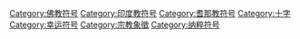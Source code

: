 {{Catmain}}

[[Category:佛教符号|Category:佛教符号]]
[[Category:印度教符号|Category:印度教符号]]
[[Category:耆那教符号|Category:耆那教符号]]
[[Category:十字|Category:十字]]
[[Category:幸运符号|Category:幸运符号]]
[[Category:宗教象徵|Category:宗教象徵]]
[[Category:纳粹符号|Category:纳粹符号]]